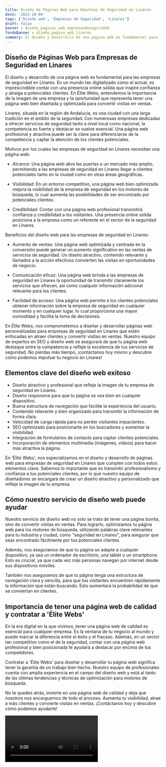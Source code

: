 ```yaml
---
title: Diseño de Páginas Web para Empresas de Seguridad en Linares
date: '2023-10-04'
tags: ['Diseño web', 'Empresas de Seguridad', 'Linares']
draft: false
banner : diseño_paginas_web_empresasdeseguridad
fondoBanner : diseño_pagina_web_linares
summary: El diseño y desarrollo de una página web es fundamental para las empresas de seguridad en Linares. En un mundo tan digitalizado como el actual, es imprescindible contar con una presencia online sólida que inspire confianza y atraiga a potenciales clientes. En Élite Webs, entendemos la importancia de la imagen de una empresa y la oportunidad que representa tener una página web bien diseñada y optimizada para convertir visitas en ventas.
---
```


## Diseño de Páginas Web para Empresas de Seguridad en Linares

El diseño y desarrollo de una página web es fundamental para las empresas de seguridad en Linares. En un mundo tan digitalizado como el actual, es imprescindible contar con una presencia online sólida que inspire confianza y atraiga a potenciales clientes. En Élite Webs, entendemos la importancia de la imagen de una empresa y la oportunidad que representa tener una página web bien diseñada y optimizada para convertir visitas en ventas.

Linares, situada en la región de Andalucía, es una ciudad con una larga tradición en el ámbito de la seguridad. Con numerosas empresas dedicadas a ofrecer servicios de seguridad tanto a nivel local como nacional, la competencia es fuerte y destacar se vuelve esencial. Una página web profesional y atractiva puede ser la clave para diferenciarse de la competencia y captar la atención de los clientes potenciales.

Motivos por los cuales las empresas de seguridad en Linares necesitan una página web:

- Alcance: Una página web abre las puertas a un mercado más amplio, permitiendo a las empresas de seguridad en Linares llegar a clientes potenciales tanto en la ciudad como en otras áreas geográficas.

- Visibilidad: En un entorno competitivo, una página web bien optimizada mejora la visibilidad de la empresa de seguridad en los motores de búsqueda, lo cual aumenta las posibilidades de ser encontrado por potenciales clientes.

- Credibilidad: Contar con una página web profesional transmitirá confianza y credibilidad a los visitantes. Una presencia online sólida posiciona a la empresa como un referente en el sector de la seguridad en Linares.

Beneficios del diseño web para las empresas de seguridad en Linares:

- Aumento de ventas: Una página web optimizada y centrada en la conversión puede generar un aumento significativo en las ventas de servicios de seguridad. Un diseño atractivo, contenido relevante y llamados a la acción efectivos convierten las visitas en oportunidades de negocio.

- Comunicación eficaz: Una página web brinda a las empresas de seguridad en Linares la oportunidad de transmitir claramente los servicios que ofrecen, así como cualquier información adicional relevante para los clientes.

- Facilidad de acceso: Una página web permite a los clientes potenciales obtener información sobre la empresa de seguridad en cualquier momento y en cualquier lugar, lo cual proporciona una mayor comodidad y facilita la toma de decisiones.

En Élite Webs, nos comprometemos a diseñar y desarrollar páginas web personalizadas para empresas de seguridad en Linares que estén enfocadas en atraer clientes y convertir visitas en ventas. Nuestro equipo de expertos en SEO y diseño web se asegurará de que tu página web destaque entre la competencia y refleje la excelencia de tus servicios de seguridad. No pierdas más tiempo, ¡contáctanos hoy mismo y descubre cómo podemos impulsar tu negocio en Linares!

<GifSeo />

<Cta />

## Elementos clave del diseño web exitoso

- Diseño atractivo y profesional que refleje la imagen de tu empresa de seguridad en Linares.
- Diseño responsive para que tu página se vea bien en cualquier dispositivo.
- Buena estructura de navegación que facilite la experiencia del usuario.
- Contenido relevante y bien organizado para transmitir la información de forma clara.
- Velocidad de carga rápida para no perder visitantes impacientes.
- SEO optimizado para posicionarte en los buscadores y aumentar la visibilidad.
- Integración de formularios de contacto para captar clientes potenciales.
- Incorporación de elementos multimedia (imágenes, videos) para hacer más atractiva la página.

En 'Élite Webs', nos especializamos en el diseño y desarrollo de páginas web para empresas de seguridad en Linares que cumplen con todos estos elementos clave. Sabemos lo importante que es transmitir profesionalismo y confianza a tus potenciales clientes, por lo que nuestro equipo de diseñadores se encargará de crear un diseño atractivo y personalizado que refleje la imagen de tu empresa.

## Cómo nuestro servicio de diseño web puede ayudar

Nuestro servicio de diseño web no solo se trata de tener una página bonita, sino de convertir visitas en ventas. Para lograrlo, optimizamos tu página web para los motores de búsqueda, utilizando palabras clave relevantes para tu industria y ciudad, como "seguridad en Linares", para asegurar que seas encontrado fácilmente por tus potenciales clientes.

Además, nos aseguramos de que tu página se adapte a cualquier dispositivo, ya sea un ordenador de escritorio, una tablet o un smartphone. Esto es crucial, ya que cada vez más personas navegan por internet desde sus dispositivos móviles.

También nos aseguramos de que tu página tenga una estructura de navegación clara y sencilla, para que tus visitantes encuentren rápidamente la información que están buscando. Esto aumentará la probabilidad de que se conviertan en clientes.

## Importancia de tener una página web de calidad y contratar a 'Élite Webs'

En la era digital en la que vivimos, tener una página web de calidad es esencial para cualquier empresa. Es la ventana de tu negocio al mundo y puede marcar la diferencia entre el éxito y el fracaso. Además, en un sector tan competitivo como el de la seguridad, contar con una página web profesional y bien posicionada te ayudará a destacar por encima de tus competidores.

Contratar a 'Élite Webs' para diseñar y desarrollar tu página web significa tener la garantía de un trabajo bien hecho. Nuestro equipo de profesionales cuenta con amplia experiencia en el campo del diseño web y está al tanto de las últimas tendencias y técnicas de optimización para motores de búsqueda.

No te quedes atrás, invierte en una página web de calidad y deja que nosotros nos encarguemos de todo el proceso. Aumenta tu visibilidad, atrae a más clientes y convierte visitas en ventas. ¡Contáctanos hoy y descubre cómo podemos ayudarte!

<Video />

<CtaBot job='Empresas de Seguridad' city='Linares'/>

<Gmaps query='Linares+españa+maps' />